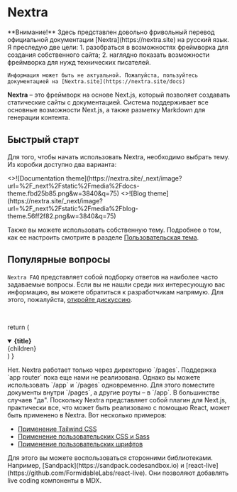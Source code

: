 
# Nextra

<Callout type="warning">
  **Внимание!** Здесь представлен довольно фривольный перевод официальной документации [Nextra](https://nextra.site) на русский язык. Я преследую две цели:
	1. разобраться в возможностях фреймворка для создания собственного сайта;
	2. наглядно показать возможности фреймворка для нужд технических писателей.  

	Информация может быть не актуальной. Пожалуйста, пользуйтесь документацией на [Nextra.site](https://nextra.site/docs)
</Callout>

**Nextra** – это фреймворк на основе Next.js, который позволяет создавать статические сайты с документацией. Система поддерживает все основные возможности Next.js, а также разметку Markdown для генерации контента.

## Быстрый старт

Для того, чтобы начать использовать Nextra, необходимо выбрать тему. Из коробки доступно два варианта:

<Cards num={2}>
  <Cards.Card
    image
    arrow
    title="Тема для документации"
    href="/docs/docs-theme/start"
  >
    <>![Documentation theme](https://nextra.site/_next/image?url=%2F_next%2Fstatic%2Fmedia%2Fdocs-theme.fbd25b85.png&w=3840&q=75)</>
  </Cards.Card>
  <Cards.Card image arrow title="Тема для блога" href="/docs/blog-theme/start">
    <>![Blog theme](https://nextra.site/_next/image?url=%2F_next%2Fstatic%2Fmedia%2Fblog-theme.56ff2f82.png&w=3840&q=75)</>
  </Cards.Card>
</Cards>

Также вы можете использовать собственную тему. Подробнее о том, как ее настроить смотрите в разделе [Пользовательская тема](/docs/custom-theme).

## Популярные вопросы

`Nextra FAQ` представляет собой подборку ответов на наиболее часто задаваемые вопросы. Если вы не нашли среди них интересующую вас информацию, вы можете обратиться к разработчикам напрямую. Для этого, пожалуйста, [откройте дискуссию](https://github.com/shuding/nextra/discussions).  

<br />

  return (
    <details
      open
      className="last-of-type:mb-0 rounded-lg bg-neutral-50 dark:bg-neutral-800 p-2 mt-4"
    >
      <summary>
        <strong className="text-lg">{title}</strong>
      </summary>
      <div className="nx-p-2">{children}</div>
    </details>
  )
}

<FAQBox title="Возможно ли в Nextra использовать Next.js `app router`?">
	Нет. Nextra работает только через директорию `/pages`. Поддержка `app router` пока еще нами не реализована. Однако вы можете использовать `/app` и `/pages` одновременно. Для этого поместите документы внутри `/pages`, а другие роуты – в `/app`.
</FAQBox>

<FAQBox title="Возможно ли использовать X вместе с Nextra?">
  В большинстве случаев "да". Поскольку Nextra представляет собой плагин для Next.js, практически все, что может быть реализовано с помощью React, может быть применено в Nextra. Вот несколько примеров:

- [Применение Tailwind CSS](/docs/guide/tailwind-css)
- [Применение пользовательских CSS и Sass](/docs/guide/custom-css)
- [Применение пользовательских шрифтов](https://nextjs.org/docs/basic-features/font-optimization)

</FAQBox>

<FAQBox title="Как добавить в Nextra компонент live coding?">
  Для этого вы можете воспользоваться сторонними библиотеками. Например, [Sandpack](https://sandpack.codesandbox.io) и [react-live](https://github.com/FormidableLabs/react-live). Они позволяют добавлять live coding компоненты в MDX.
</FAQBox>